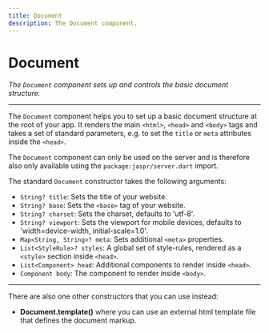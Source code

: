 ```yaml
---
title: Document
description: The Document component.
---
```


# Document
*The `Document` component sets up and controls the basic document structure.*

---

The `Document` component helps you to set up a basic document structure at the root of your app.
It renders the main `<html>`, `<head>` and `<body>` tags and takes a set of standard parameters, 
e.g. to set the `title` or `meta` attributes inside the `<head>`.

The `Document` component can only be used on the server and is therefore also only available using the
`package:jaspr/server.dart` import.

The standard `Document` constructor takes the following arguments:

- `String? title`: Sets the title of your website.
- `String? base`: Sets the `<base>` tag of your website.
- `String? charset`: Sets the charset, defaults to 'utf-8'.
- `String? viewport`: Sets the viewport for mobile devices, defaults to 'width=device-width, initial-scale=1.0'.
- `Map<String, String>? meta`: Sets additional `<meta>` properties.
- `List<StyleRule>? styles`: A global set of style-rules, rendered as a `<style>` section inside `<head>`.
- `List<Component> head`: Additional components to render inside `<head>`.
- `Component body`: The component to render inside `<body>`.

---

There are also one other constructors that you can use instead:

- **Document.template()** where you can use an external html template file that defines the document markup.
